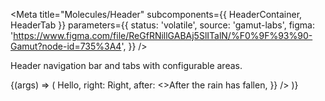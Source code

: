 
<Meta
  title="Molecules/Header"
  subcomponents={{ HeaderContainer, HeaderTab }}
  parameters={{
    status: 'volatile',
    source: 'gamut-labs',
    figma:
      'https://www.figma.com/file/ReGfRNillGABAj5SlITalN/%F0%9F%93%90-Gamut?node-id=735%3A4',
  }}
/>

Header navigation bar and tabs with configurable areas.

<Canvas withSource="open">
  <Story name="Header">
    {(args) => (
      <HeaderContainer
        sections={{
          left: <HeaderTab>Hello</HeaderTab>,
          right: <HeaderTab>Right</HeaderTab>,
          after: <>After the rain has fallen</>,
        }}
      />
    )}
  </Story>
</Canvas>

<Props of={HeaderContainer} />
